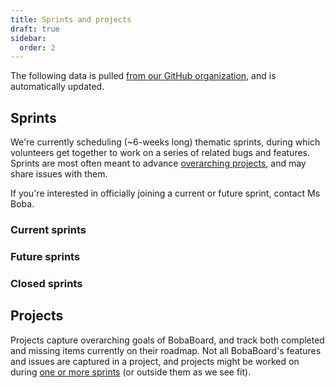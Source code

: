 ```yaml
---
title: Sprints and projects
draft: true
sidebar:
  order: 2
---
```



<Aside type="note">

The following data is pulled
[from our GitHub organization](https://github.com/orgs/BobaBoard), and is
automatically updated.

</Aside>

## Sprints

We're currently scheduling (~6-weeks long) thematic sprints, during which
volunteers get together to work on a series of related bugs and features.
Sprints are most often meant to advance [overarching projects](#projects), and
may share issues with them.

If you're interested in officially joining a current or future sprint, contact
Ms Boba.

### Current sprints

### Future sprints

### Closed sprints

## Projects

Projects capture overarching goals of BobaBoard, and track both completed and
missing items currently on their roadmap. Not all BobaBoard's features and
issues are captured in a project, and projects might be worked on during
[one or more sprints](#sprints) (or outside them as we see fit).
